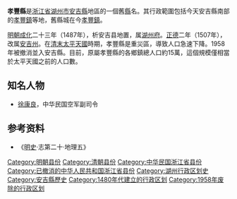 '''孝豐縣'''是[[浙江省|浙江省]][[湖州市|湖州市]][[安吉縣|安吉縣]]地區的一個舊[[縣|縣]]名。其行政範圍包括今天安吉縣南部的[[孝豐鎮|孝豐鎮]]等地，舊縣城在今[[孝豐鎮|孝豐鎮]]。

[[明朝|明朝]][[成化|成化]]二十三年（1487年），析安吉县地置，属[[湖州府|湖州府]]。[[正德_(明朝)|正德]]二年（1507年），改属[[安吉州|安吉州]]。在[[晚清|清末]][[太平天國|太平天國]]時期，孝豐縣是重災區，導致人口急速下降。1958年被撤消並入安吉縣。目前，原屬孝豐縣的各鄉鎮總人口約15萬，這個規模僅相當於太平天國之前的人口數。

==知名人物==
*[[徐康良|徐康良]]，中华民国空军副司令

== 参考资料 ==
*《[[明史|明史]]·志第二十·地理五》

{{中華民國浙江省行政區劃}}
{{浙江行政区划小作品}}
{{DEFAULTSORT:X}}
[[Category:明朝县份|Category:明朝县份]]
[[Category:清朝县份|Category:清朝县份]]
[[Category:中华民国浙江省县份|Category:中华民国浙江省县份]]
[[Category:已撤消的中华人民共和国浙江省县份|Category:已撤消的中华人民共和国浙江省县份]]
[[Category:湖州行政区划史|Category:湖州行政区划史]]
[[Category:安吉縣歷史|Category:安吉縣歷史]]
[[Category:1480年代建立的行政区划|Category:1480年代建立的行政区划]]
[[Category:1958年废除的行政区划|Category:1958年废除的行政区划]]